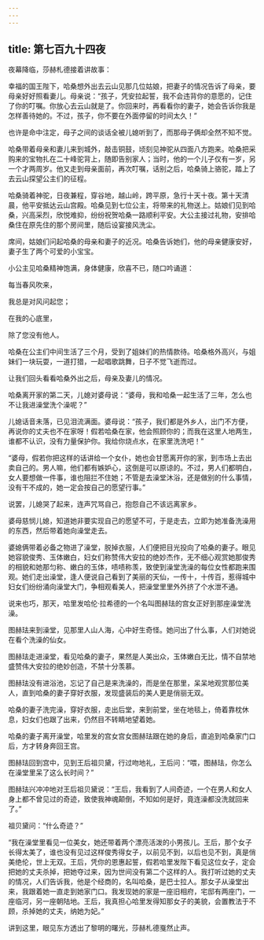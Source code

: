 ```yaml
---
---
---
```

title: 第七百九十四夜
---






夜幕降临，莎赫札德接着讲故事：





幸福的国王陛下，哈桑想外出去云山见那几位姑娘，把妻子的情况告诉了母亲，要母亲好好照看妻儿。母亲说：“孩子，凭安拉起誓，我不会违背你的意愿的，记住了你的叮嘱。你放心去云山就是了。你回来时，再看看你的妻子，她会告诉你我是怎样善待她的。不过，孩子，你不要在外面停留的时间太久！”

也许是命中注定，母子之间的谈话全被儿媳听到了，而那母子俩却全然不知不觉。

哈桑带着母亲和妻儿来到城外，敲击铜鼓，顷刻见神驼从四面八方跑来。哈桑把采购来的宝物扎在二十峰驼背上，随即告别家人；当时，他的一个儿子仅有一岁，另一个才两周岁。他又走到母亲面前，再次叮嘱，话别之后，哈桑骑上骆驼，踏上了去云山探望公主们的征程。

哈桑骑着神驼，日夜兼程，穿谷地，越山岭，跨平原，急行十天十夜。第十天清晨，他平安抵达云山宫殿。哈桑见到七位公主，将带来的礼物送上。姑娘们见到哈桑，兴高采烈，欣悦难抑，纷纷祝贺哈桑一路顺利平安。大公主接过礼物，安排哈桑住在原先住的那个房间里，随后设宴接风洗尘。

席间，姑娘们问起哈桑的母亲和妻子的近况。哈桑告诉她们，他的母亲健康安好，妻子生了两个可爱的小宝宝。

小公主见哈桑精神饱满，身体健康，欣喜不已，随口吟诵道：


每当春风吹来，

我总是对风问起您；

在我的心底里，

除了您没有他人。



哈桑在公主们中间生活了三个月，受到了姐妹们的热情款待。哈桑格外高兴，与姐妹们一块玩耍，一道打猎，一起唱歌跳舞，日子不觉飞逝而过。

让我们回头看看哈桑外出之后，母亲及妻儿的情况。

哈桑离开家的第二天，儿媳对婆母说：“婆母，我和哈桑一起生活了三年，怎么也不让我进澡堂洗个澡呢？”

儿媳话音未落，已见泪流满面。婆母说：“孩子，我们都是外乡人，出门不方便，再说你的丈夫也不在家呀！假若哈桑在家，他会照顾你的；而我在这里人地两生，谁都不认识，没有力量保护你。我给你烧点水，在家里洗洗吧！”

“婆母，假若你把这样的话讲给一个女仆，她也会甘愿离开你的家，到市场上去出卖自己的。男人嘛，他们都有嫉妒心，这倒是可以原谅的。不过，男人们都明白，女人要想做一件事，谁也阻拦不住她；不管是去澡堂沐浴，还是做别的什么事情，没有干不成的，她一定会按自己的愿望行事。”

说罢，儿媳哭了起来，连声咒骂自己，抱怨自己不该远离家乡。

婆母慈悯儿媳，知道她非要实现自己的愿望不可，于是走去，立即为她准备洗澡用的东西，然后带着她向澡堂走去。

婆媳俩带着必备之物进了澡堂，脱掉衣服，人们便把目光投向了哈桑的妻子。眼见她容貌俊秀、玉体嫩白，妇女们称赞伟大安拉的绝妙杰作，无不细心观赏她那俊秀的相貌和她那匀称、嫩白的玉体，啧啧称羡，致使到澡堂洗澡的每位女性都跑来围观。她们走出澡堂，逢人便说自己看到了美丽的天仙，一传十，十传百，惹得城中妇女们纷纷涌向澡堂大门，争相观看美人，把澡堂里里外外挤了个水泄不通。





说来也巧，那天，哈里发哈伦·拉希德的一个名叫图赫珐的宫女正好到那座澡堂洗澡。

图赫珐来到澡堂，见那里人山人海，心中好生奇怪。她问出了什么事，人们对她说在看个洗澡的仙女。

图赫珐走进澡堂，看见哈桑的妻子，果然是人美出众，玉体嫩白无比，情不自禁地盛赞伟大安拉的绝妙创造，不禁十分羡慕。

图赫珐没有进浴池，忘记了自己是来洗澡的，而是坐在那里，呆呆地观赏那位美人，直到哈桑的妻子穿好衣服，发现盛装后的美人更是俏丽无双。

哈桑的妻子洗完澡，穿好衣服，走出后堂，来到前堂，坐在地毯上，倚着靠枕休息，妇女们也跟了出来，仍然目不转睛地望着她。

哈桑的妻子离开澡堂，哈里发的宫女宫女图赫珐跟在她的身后，直追到哈桑家门口后，方才转身奔回王宫。

图赫珐回到宫中，见到王后祖贝黛，行过吻地礼，王后问：“喂，图赫珐，你怎么在澡堂里呆了这么长时间？”

图赫珐兴冲冲地对王后祖贝黛说：“王后，我看到了人间奇迹，一个在男人和女人身上都不曾见过的奇迹，致使我神魂颠倒，不知如何是好，竟连澡都没洗就回来了。”

祖贝黛问：“什么奇迹？”

“我在澡堂里看见一位美女，她还带着两个漂亮活泼的小男孩儿。王后，那个女子长得太美了，谁也没有见过这样俊秀得女子，以前见不到，以后也见不到，真是俏美绝伦，世上无双。王后，凭你的恩惠起誓，假若哈里发陛下看见这位女子，定会把她的丈夫杀掉，把她夺过来，因为世间没有第二个这样的人。我打听过她的丈夫的情况，人们告诉我，他是个经商的，名叫哈桑，是巴士拉人。那女子从澡堂出来，我跟着她一直走到她家门口。我发现她的家是一座旧相府，宅邸有两座门，一座临河，另一座朝陆地。王后，我真担心哈里发得知那女子的美貌，会置教法于不顾，杀掉她的丈夫，纳她为妃。”





讲到这里，眼见东方透出了黎明的曙光，莎赫札德戛然止声。